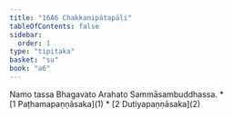 ```yaml
---
title: "16A6 Chakkanipātapāḷi"
tableOfContents: false
sidebar:
  order: 1
type: "tipitaka"
basket: "su"
book: "a6"
---
```


<Paragraph number="1" type="center" book="a6">
Namo tassa Bhagavato Arahato Sammāsambuddhassa.

</Paragraph>

<TableOfContents book="a6" section="16">
* [1 Paṭhamapaṇṇāsaka](1)
* [2 Dutiyapaṇṇāsaka](2)
</TableOfContents>
